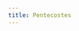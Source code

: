 ```yaml
---
title: Pentecostes
---
```


[](/missal/pentecostes/1)
[](/missal/pentecostes/10)
[](/missal/pentecostes/11)
[](/missal/pentecostes/12)
[](/missal/pentecostes/13)
[](/missal/pentecostes/14)
[](/missal/pentecostes/15)
[](/missal/pentecostes/16)
[](/missal/pentecostes/17)
[](/missal/pentecostes/18)
[](/missal/pentecostes/19)
[](/missal/pentecostes/2)
[](/missal/pentecostes/20)
[](/missal/pentecostes/21)
[](/missal/pentecostes/22)
[](/missal/pentecostes/23)
[](/missal/pentecostes/24)
[](/missal/pentecostes/3)
[](/missal/pentecostes/4)
[](/missal/pentecostes/5)
[](/missal/pentecostes/6)
[](/missal/pentecostes/7)
[](/missal/pentecostes/8)
[](/missal/pentecostes/9)
[](/missal/pentecostes/epifania3)
[](/missal/pentecostes/epifania4)
[](/missal/pentecostes/epifania5)
[](/missal/pentecostes/epifania6)
[](/missal/pentecostes/pentecostes)
[](/missal/pentecostes/quartafeirapentecostes)
[](/missal/pentecostes/quintafeirapentecostes)
[](/missal/pentecostes/sabadopentecostes)
[](/missal/pentecostes/santissimatrindade)
[](/missal/pentecostes/santissimocoracao)
[](/missal/pentecostes/santissimocorpo)
[](/missal/pentecostes/segundafeirapentecostes)
[](/missal/pentecostes/sextafeirapentecostes)
[](/missal/pentecostes/tercafeirapentecostes)
[](/missal/pentecostes/vigiliapentecostes)

